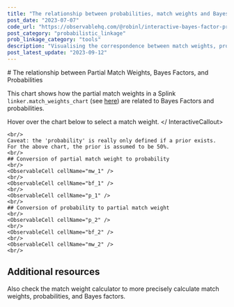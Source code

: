 ```yaml
---
title: "The relationship between probabilities, match weights and Bayes factors"
post_date: "2023-07-07"
code_url: "https://observablehq.com/@robinl/interactive-bayes-factor-probability-and-match-weight"
post_category: "probabilistic_linkage"
prob_linkage_category: "tools"
description: "Visualising the correspondence between match weights, probabilities, Bayes factors and their intuitive explanations"
post_latest_update: "2023-09-12"
---
```




<ProbHomeNav />
# The relationship between Partial Match Weights, Bayes Factors, and Probabilities

This chart shows how the partial match weights in a Splink `linker.match_weights_chart` (see [here](https://moj-analytical-services.github.io/splink/charts/match_weights_chart.html)) are related to Bayes Factors and probabilities.


<InteractiveCallout> Hover over the chart below to select a match weight. </ InteractiveCallout>


<WithObservableProvider notebook={notebook}>

  <ObservableCell cellName="viewof max_match_weight" />
  <ObservableCell cellName="viewof chart" />

    <br/>
    Caveat: the 'probability' is really only defined if a prior exists.  For the above chart, the prior is assumed to be 50%.
    <br/>
    ## Conversion of partial match weight to probability
    <br/>
    <ObservableCell cellName="mw_1" />
    <br/>
    <ObservableCell cellName="bf_1" />
    <br/>
    <ObservableCell cellName="p_1" />
    <br/>
    ## Conversion of probability to partial match weight
    <br/>
    <ObservableCell cellName="p_2" />
    <br/>
    <ObservableCell cellName="bf_2" />
    <br/>
    <ObservableCell cellName="mw_2" />
    <br/>

</WithObservableProvider>

## Additional resources

Also check the <Link to="/match_weight_calculator/">match weight calculator</Link> to more precisely calculate match weights, probabilities, and Bayes factors.


<ProbHomeNav />